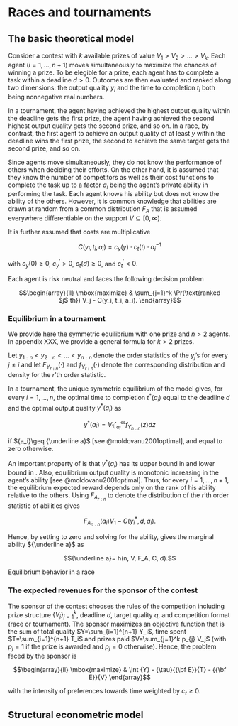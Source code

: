 Races and tournaments
=====================

The basic theoretical model
---------------------------

Consider a contest with $k$ available prizes of value
$V_1 > V_2 > ... > V_k$. Each agent ($i=1, ..., n+1$) moves
simultaneously to maximize the chances of winning a prize. To be
elegible for a prize, each agent has to complete a task within a
deadline $d>0$. Outcomes are then evaluated and ranked along two
dimensions: the output quality $y_i$ and the time to completion $t_i$
both being nonnegative real numbers.

In a tournament, the agent having achieved the highest output quality
within the deadline gets the first prize, the agent having achieved the
second highest output quality gets the second prize, and so on. In a
race, by contrast, the first agent to achieve an output quality of at
least ${\bar y}$ within the deadline wins the first prize, the second to
achieve the same target gets the second prize, and so on.

Since agents move simultaneously, they do not know the performance of
others when deciding their efforts. On the other hand, it is assumed
that they know the number of competitors as well as their cost functions
to complete the task up to a factor $a_i$ being the agent’s private
ability in performing the task. Each agent knows his ability but does
not know the ability of the others. However, it is common knowledge that
abilities are drawn at random from a common distribution $F_A$ that is
assumed everywhere differentiable on the support
$V\subseteq [0, \infty)$.

It is further assumed that costs are multiplicative

$$C(y_i, t_i, a_i) = {c_{y}}(y) \cdot {c_{t}}(t)  \cdot a_i^{-1}$$

with ${c_{y}}(0)\geq 0$, ${c_{y}}^\prime>0$, ${c_{t}}(d)\geq 0$, and
${c_{t}}^\prime<0$.

Each agent is risk neutral and faces the following decision problem

$$\begin{array}{ll}
    \mbox{maximize} & \sum_{j=1}^k \Pr(\text{ranked $j$'th}) V_j  - C(y_i, t_i, a_i).
  \end{array}$$

### Equilibrium in a tournament

We provide here the symmetric equilibrium with one prize and $n>2$
agents. In appendix XXX, we provide a general formula for $k>2$ prizes.

Let $y_{1:n} < y_{2:n} < ... < y_{n:n}$ denote the order statistics of
the $y_j$’s for every $j\neq i$ and let ${F_{Y_{r:n}}}(\cdot)$ and
${f_{Y_{r:n}}}(\cdot)$ denote the corresponding distribution and density
for the $r$’th order statistic.

<div class='proposition'>

In a tournament, the unique symmetric equilibrium of the model gives,
for every $i=1, ..., n$, the optimal time to completion $t^*(a_i)$ equal
to the deadline $d$ and the optimal output quality $y^*(a_i)$ as

$$\label{eq: optimal bid tournament}
  y^*(a_i) =  V_1 \int_{a_i}^\infty {f_{Y_{n:n}}} (z) dz$$

if ${a_i}\geq {\underline a}$ [see @moldovanu2001optimal], and equal to
zero otherwise.

</div>

An important property of is that $y^*(a_i)$ has its upper bound in and
lower bound in . Also, equilibrium output quality is monotonic
increasing in the agent’s ability [see @moldovanu2001optimal]. Thus, for
every $i=1, ..., n+1$, the equilibrium expected reward depends only on
the rank of his ability relative to the others. Using ${F_{A_{r:n}}}$ to
denote the distribution of the $r$’th order statistic of abilities gives

$$\label{eq: expected payoffs tournament}
  {F_{A_{n:n}}}(a_i) V_1  - C(y_i^*, d, a_i).$$

Hence, by setting to zero and solving for the ability, gives the
marginal ability ${\underline a}$ as

$${\underline a}= h(n, V, F_A, C, d).$$

<div class='corollary'>

Equilibrium behavior in a race

</div>

### The expected revenues for the sponsor of the contest

The sponsor of the contest chooses the rules of the competition
including prize structure $\{V_j\}_{j=1}^k$, deadline $d$, target
quality $q$, and competition format (race or tournament). The sponsor
maximizes an objective function that is the sum of total quality
$Y=\sum_{i=1}^{n+1} Y_i$, time spent $T=\sum_{i=1}^{n+1} T_i$ and prizes
paid $V=\sum_{j=1}^k p_{j} V_j$ (with $p_j=1$ if the prize is awarded
and $p_j=0$ otherwise). Hence, the problem faced by the sponsor is

$$\begin{array}{ll}
    \mbox{maximize} & \int {Y}   -  {\tau}{{\bf E}}{T} - {{\bf E}}{V}
  \end{array}$$

with the intensity of preferences towards time weighted by $c_t\geq 0$.

Structural econometric model
----------------------------
